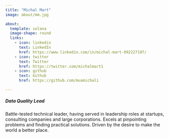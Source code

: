 ```yaml
---
title: "Michal Mart"
image: about/mm.jpg

about:
  template: solana
  image-shape: round
  links:
    - icon: linkedin
      text: LinkedIn
      href: https://www.linkedin.com/in/michal-mart-992227107/
    - icon: twitter
      text: Twitter
      href: https://twitter.com/michalmart1
    - icon: github
      text: Github
      href: https://github.com/muamichali

---
```

##### Data Quality Lead
Battle-tested technical leader, having served in leadership roles at startups, consulting companies and large corporations. Excels at pinpointing problems and finding practical solutions. Driven by the desire to make the world a better place.